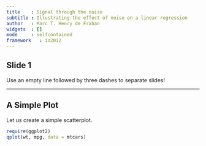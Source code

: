 ```yaml
---
title    : Signal through the noise
subtitle : Illustrating the effect of noise on a linear regression
author   : Marc T. Henry de Frahan
widgets  : []
mode     : selfcontained
framework   : io2012
---
```

	   
## Slide 1
		
Use an empty line followed by three dashes to separate slides!

---


## A Simple Plot

Let us create a simple scatterplot.

```r
require(ggplot2)
qplot(wt, mpg, data = mtcars)
```
